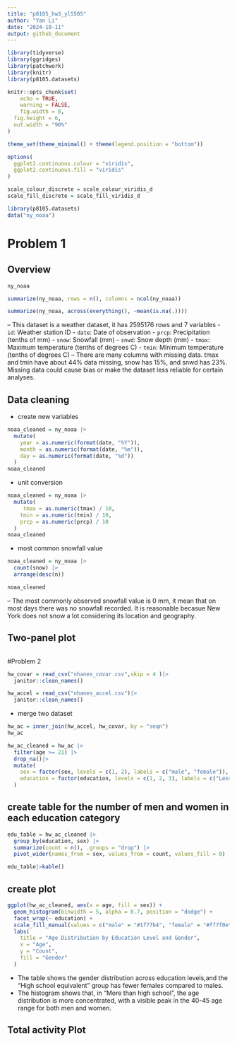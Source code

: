 ```yaml
---
title: "p8105_hw3_yl5505"
author: "Yan Li"
date: "2024-10-11"
output: github_document
---
```


```r
library(tidyverse)
library(ggridges)
library(patchwork)
library(knitr)
library(p8105.datasets)

knitr::opts_chunk$set(
	echo = TRUE,
	warning = FALSE,
	fig.width = 8, 
  fig.height = 6,
  out.width = "90%"
)

theme_set(theme_minimal() + theme(legend.position = "bottom"))

options(
  ggplot2.continuous.colour = "viridis",
  ggplot2.continuous.fill = "viridis"
)

scale_colour_discrete = scale_colour_viridis_d
scale_fill_discrete = scale_fill_viridis_d
```

```r
library(p8105.datasets)
data("ny_noaa")
```
# Problem 1

## Overview

```r
ny_noaa

summarize(ny_noaa, rows = n(), columns = ncol(ny_noaa))

summarize(ny_noaa, across(everything(), ~mean(is.na(.))))
```

-- This dataset is a weather dataset, it has 2595176 rows and 7 variables
- `id`: Weather station ID
- `date`: Date of observation
- `prcp`: Precipitation (tenths of mm)
- `snow`: Snowfall (mm)
- `snwd`: Snow depth (mm)
- `tmax`: Maximum temperature (tenths of degrees C)
- `tmin`: Minimum temperature (tenths of degrees C)
-- There are many columns with missing data. tmax and tmin have about 44% data missing, snow has 15%, and snwd has 23%. Missing data could cause bias or make the dataset less reliable for certain analyses. 

## Data cleaning
- create new variables
```r
noaa_cleaned = ny_noaa |>
  mutate(
    year = as.numeric(format(date, "%Y")),
    month = as.numeric(format(date, "%m")),
    day = as.numeric(format(date, "%d"))
  )
noaa_cleaned
```
- unit conversion 
```r
noaa_cleaned = ny_noaa |>
  mutate(
     tmax = as.numeric(tmax) / 10,
    tmin = as.numeric(tmin) / 10,
    prcp = as.numeric(prcp) / 10
  )
noaa_cleaned
```
- most common snowfall value
```r
noaa_cleaned = ny_noaa |>
  count(snow) |>
  arrange(desc(n))

noaa_cleaned
```
-- The most commonly observed snowfall value is 0 mm, it mean that on most days there was no snowfall recorded. It is reasonable becasue New York does not snow a lot considering its location and geography. 

## Two-panel plot
```r


```

#Problem 2
```r
hw_covar = read_csv("nhanes_covar.csv",skip = 4 )|>
  janitor::clean_names()

hw_accel = read_csv("nhanes_accel.csv")|>
  janitor::clean_names()

```
- merge two dataset
```r
hw_ac = inner_join(hw_accel, hw_covar, by = "seqn")
hw_ac
```

```r
hw_ac_cleaned = hw_ac |>
  filter(age >= 21) |>
  drop_na()|>
  mutate(
    sex = factor(sex, levels = c(1, 2), labels = c("male", "female")),
    education = factor(education, levels = c(1, 2, 3), labels = c("Less than high school", "High school equivalent", "More than high school"))
  )
```




## create table for the number of men and women in each education category
```r
edu_table = hw_ac_cleaned |>
  group_by(education, sex) |>
  summarize(count = n(), .groups = "drop") |>
  pivot_wider(names_from = sex, values_from = count, values_fill = 0)

edu_table|>kable()
```

## create plot
```r
ggplot(hw_ac_cleaned, aes(x = age, fill = sex)) +
  geom_histogram(binwidth = 5, alpha = 0.7, position = "dodge") +
  facet_wrap(~ education) +
  scale_fill_manual(values = c("male" = "#1f77b4", "female" = "#ff7f0e")) +
  labs(
    title = "Age Distribution by Education Level and Gender",
    x = "Age",
    y = "Count",
    fill = "Gender"
  )
```
- The table shows the gender distribution across education levels,and the "High school equivalent" group has fewer females compared to males.
- The histogram shows that, in "More than high school", the age distribution is more concentrated, with a visible peak in the 40-45 age range for both men and women.

## Total activity Plot
```r


```










